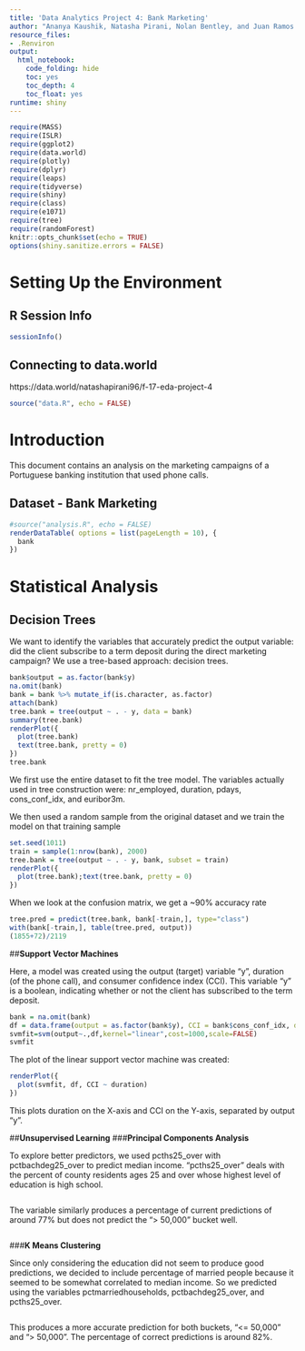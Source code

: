 ```yaml
---
title: 'Data Analytics Project 4: Bank Marketing'
author: "Ananya Kaushik, Natasha Pirani, Nolan Bentley, and Juan Ramos Fuentes"
resource_files:
- .Renviron
output:
  html_notebook:
    code_folding: hide
    toc: yes
    toc_depth: 4
    toc_float: yes
runtime: shiny
---
```


```r
require(MASS)
require(ISLR)
require(ggplot2)
require(data.world)
require(plotly)
require(dplyr)
require(leaps)
require(tidyverse)
require(shiny)
require(class)
require(e1071)
require(tree)
require(randomForest)
knitr::opts_chunk$set(echo = TRUE)
options(shiny.sanitize.errors = FALSE)
```

# **Setting Up the Environment**  
## **R Session Info**
```r
sessionInfo()
```


## **Connecting to data.world**
https://data.world/natashapirani96/f-17-eda-project-4
```r
source("data.R", echo = FALSE)
```

# **Introduction** 
This document contains an analysis on the marketing campaigns of a Portuguese banking institution that used phone calls.

## **Dataset -  Bank Marketing**
```r
#source("analysis.R", echo = FALSE)
renderDataTable( options = list(pageLength = 10), {
  bank
})
```

# **Statistical Analysis**
## **Decision Trees**

We want to identify the variables that accurately predict the output variable: did the client subscribe to a term deposit during the direct marketing campaign? We use a tree-based approach: decision trees.
```r
bank$output = as.factor(bank$y)
na.omit(bank)
bank = bank %>% mutate_if(is.character, as.factor)
attach(bank)
tree.bank = tree(output ~ . - y, data = bank)
summary(tree.bank)
renderPlot({
  plot(tree.bank)
  text(tree.bank, pretty = 0)
})
tree.bank
```
We first use the entire dataset to fit the tree model. The variables actually used in tree construction were: nr_employed, duration, pdays, cons_conf_idx, and euribor3m.

We then used a random sample from the original dataset and we train the model on that training sample
```r
set.seed(1011)
train = sample(1:nrow(bank), 2000)
tree.bank = tree(output ~ . - y, bank, subset = train)
renderPlot({
  plot(tree.bank);text(tree.bank, pretty = 0)
})
```
When we look at the confusion matrix, we get a ~90% accuracy rate
```r
tree.pred = predict(tree.bank, bank[-train,], type="class")
with(bank[-train,], table(tree.pred, output))
(1855+72)/2119
```

##**Support Vector Machines**

Here, a model was created using the output (target) variable "y", duration (of the phone call), and consumer confidence index (CCI). This variable "y" is a boolean, indicating whether or not the client has subscribed to the term deposit.

```r
bank = na.omit(bank)
df = data.frame(output = as.factor(bank$y), CCI = bank$cons_conf_idx, duration = bank$duration)
svmfit=svm(output~.,df,kernel="linear",cost=1000,scale=FALSE)
svmfit
```

The plot of the linear support vector machine was created:

```r
renderPlot({
  plot(svmfit, df, CCI ~ duration)
})
```

This plots duration on the X-axis and CCI on the Y-axis, separated by output "y".

##**Unsupervised Learning**
###**Principal Components Analysis**

To explore better predictors, we used pcths25_over with pctbachdeg25_over to predict median income. "pcths25_over" deals with the percent of county residents ages 25 and over whose highest level of education is high school.
```r

```
The variable similarly produces a percentage of current predictions of around 77% but does not predict the "> 50,000" bucket well.
```r

```

###**K Means Clustering**

Since only considering the education did not seem to produce good predictions, we decided to include percentage of married people because it seemed to be somewhat correlated to median income. So we predicted using the variables pctmarriedhouseholds, pctbachdeg25_over, and pcths25_over.
```r


```

This produces a more accurate prediction for both buckets, "<= 50,000" and "> 50,000". The percentage of correct predictions is around 82%.


```r

```



